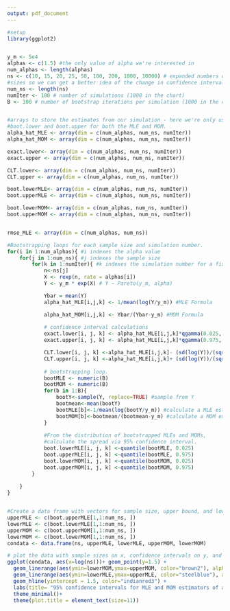 ```yaml
---
output: pdf_document
---
```


```r
#setup
library(ggplot2)


y_m <- 5e4
alphas <- c(1.5) #the only value of alpha we're interested in
num_alphas <- length(alphas)
ns <- c(10, 15, 20, 25, 50, 100, 200, 1000, 10000) # expanded numbers of sample 
#sizes so we can get a better idea of the change in confidence interval spread.
num_ns <- length(ns)
numIter <- 100 # number of simulations (1000 in the chart)
B <- 100 # number of bootstrap iterations per simulation (1000 in the chart)


#arrays to store the estimates from our simulation - here we're only using 
#boot.lower and boot.upper for both the MLE and MOM.
alpha_hat_MLE <- array(dim = c(num_alphas, num_ns, numIter))
alpha_hat_MOM <- array(dim = c(num_alphas, num_ns, numIter))

exact.lower<- array(dim = c(num_alphas, num_ns, numIter))
exact.upper <- array(dim = c(num_alphas, num_ns, numIter))

CLT.lower<- array(dim = c(num_alphas, num_ns, numIter))
CLT.upper <- array(dim = c(num_alphas, num_ns, numIter))

boot.lowerMLE<- array(dim = c(num_alphas, num_ns, numIter))
boot.upperMLE <- array(dim = c(num_alphas, num_ns, numIter))

boot.lowerMOM<- array(dim = c(num_alphas, num_ns, numIter))
boot.upperMOM <- array(dim = c(num_alphas, num_ns, numIter))


rmse_MLE <- array(dim = c(num_alphas, num_ns))

#Bootstrapping loops for each sample size and simulation number.
for(i in 1:num_alphas){ #i indexes the alpha value
    for(j in 1:num_ns){ #j indexes the sample size
        for(k in 1:numIter){ #k indexes the simulation number for a fixed n and alpha
            n<-ns[j]
            X <- rexp(n, rate = alphas[i])
            Y <- y_m * exp(X) # Y ~ Pareto(y_m, alpha)

            Ybar = mean(Y)
            alpha_hat_MLE[i,j,k] <- 1/mean(log(Y/y_m)) #MLE Formula

            alpha_hat_MOM[i,j,k] <- Ybar/(Ybar-y_m) #MOM Formula
            
            # confidence interval calculations
            exact.lower[i, j, k] <- alpha_hat_MLE[i,j,k]*qgamma(0.025, n, n)
            exact.upper[i, j, k] <- alpha_hat_MLE[i,j,k]*qgamma(0.975, n, n)

            CLT.lower[i, j, k] <-alpha_hat_MLE[i,j,k]- (sd(log(Y))/(sqrt(n)*qt(0.975, n-1)))
            CLT.upper[i, j, k] <-alpha_hat_MLE[i,j,k]+ (sd(log(Y))/(sqrt(n)*qt(0.975, n-1)))
            
            # bootstrapping loop.
            bootMLE <- numeric(B)
            bootMOM <- numeric(B)
            for(b in 1:B){
                bootY<-sample(Y, replace=TRUE) #sample from Y
                bootmean<-mean(bootY)
                bootMLE[b]<-1/mean(log(bootY/y_m)) #calculate a MLE estimator
                bootMOM[b]<-bootmean/(bootmean-y_m) #calculate a MOM estimator
            }
            
            #From the distribution of bootstrapped MLEs and MOMs, 
            #calculate the spread via 95% confidence interval.
            boot.lowerMLE[i, j, k] <-quantile(bootMLE, 0.025)
            boot.upperMLE[i, j, k] <-quantile(bootMLE, 0.975)
            boot.lowerMOM[i, j, k] <-quantile(bootMOM, 0.025)
            boot.upperMOM[i, j, k] <-quantile(bootMOM, 0.975)
        }
        
    }   
}


#Create a data frame with vectors for sample size, upper bound, and lower bound for each interval
upperMLE <- c(boot.upperMLE[1,1:num_ns, ])
lowerMLE <- c(boot.lowerMLE[1,1:num_ns, ])
upperMOM <- c(boot.upperMOM[1,1:num_ns, ])
lowerMOM <- c(boot.lowerMOM[1,1:num_ns, ])
condata <- data.frame(ns, upperMLE, lowerMLE, upperMOM, lowerMOM)

# plot the data with sample sizes on x, confidence intervals on y, and alpha indicated as a red line
ggplot(condata, aes(x=log(ns)))+ geom_point(y=1.5) +
  geom_linerange(aes(ymin=lowerMOM,ymax=upperMOM, color="brown2"), alpha=0.5, linewidth=5) +
  geom_linerange(aes(ymin=lowerMLE,ymax=upperMLE, color="steelblue"), alpha=0.7, linewidth=3)+
  geom_hline(yintercept = 1.5, color="indianred3") +
  labs(title= "95% confidence intervals for MLE and MOM estimators of alpha at growing sample sizes", x="Logarithmically transformed sample sizes from 10-10,000 (log(ns))",y="Upper and lower bounds of intervals around alpha = 1.5") +
  theme_minimal()+ 
  theme(plot.title = element_text(size=11))


```